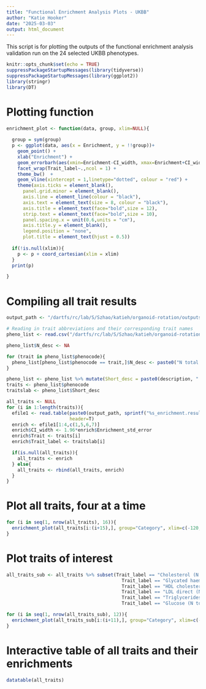 ```yaml
---
title: "Functional Enrichment Analysis Plots - UKBB"
author: "Katie Hooker"
date: "2025-03-03"
output: html_document
---
```



This script is for plotting the outputs of the functional enrichment analysis validation run on the 24 selected UKBB phenotypes.

```r
knitr::opts_chunk$set(echo = TRUE)
suppressPackageStartupMessages(library(tidyverse))
suppressPackageStartupMessages(library(ggplot2))
library(stringr)
library(DT)

```

# Plotting function
```r
enrichment_plot <- function(data, group, xlim=NULL){
  
  group = sym(group)
  p <- ggplot(data, aes(x = Enrichment, y = !!group))+
    geom_point() +
    xlab("Enrichment") +
    geom_errorbarh(aes(xmin=Enrichment-CI_width, xmax=Enrichment+CI_width), height=.2) +
    facet_wrap(Trait_label~.,ncol = 1) +
    theme_bw()  +
    geom_vline(xintercept = 1,linetype="dotted", colour = "red") +
    theme(axis.ticks = element_blank(),
      panel.grid.minor = element_blank(),
      axis.line = element_line(colour = "black"),
      axis.text = element_text(size = 8, colour = "black"),
      axis.title = element_text(face="bold",size = 12),
      strip.text = element_text(face="bold",size = 10),
      panel.spacing.x = unit(0.6,units = "cm"),
      axis.title.y = element_blank(),
      legend.position = "none",
      plot.title = element_text(hjust = 0.5))
  
  if(!is.null(xlim)){
    p <- p + coord_cartesian(xlim = xlim)
  }
  print(p)

}
```

# Compiling all trait results
```r
output_path <- "/dartfs/rc/lab/S/Szhao/katieh/organoid-rotation/outputs/UKBB/results/"

# Reading in trait abbreviations and their corresponding trait names
pheno_list <- read.csv("/dartfs/rc/lab/S/Szhao/katieh/organoid-rotation/data/UKBB_pheno_list_validation.csv")

pheno_list$N_desc <- NA

for (trait in pheno_list$phenocode){
  pheno_list[pheno_list$phenocode == trait,]$N_desc <- paste0("N total = ", pheno_list[pheno_list$phenocode == trait,]$n_cases_full_cohort_both_sexes)
}

pheno_list <- pheno_list %>% mutate(Short_desc = paste0(description, " (", N_desc, ")"))
traits <- pheno_list$phenocode
traitslab <- pheno_list$Short_desc

all_traits <- NULL 
for (i in 1:length(traits)){
  efile1 <- read.table(paste0(output_path, sprintf("%s_enrichment.results", traits[i])),
                       header=T)
  enrich <- efile1[1:4,c(1,5,6,7)]
  enrich$CI_width <- 1.96*enrich$Enrichment_std_error
  enrich$Trait <- traits[i]
  enrich$Trait_label <- traitslab[i]

  if(is.null(all_traits)){
    all_traits <- enrich
  } else{
    all_traits <- rbind(all_traits, enrich)
  }
}
```

# Plot all traits, four at a time
```r
for (i in seq(1, nrow(all_traits), 16)){
  enrichment_plot(all_traits[i:(i+15),], group="Category", xlim=c(-120,120))
}
```

# Plot traits of interest
```r
all_traits_sub <- all_traits %>% subset(Trait_label == "Cholesterol (N total = 420607)" |
                                          Trait_label == "Glycated haemoglobin (HbA1c) (N total = 419434)" |
                                          Trait_label == "HDL cholesterol (N total = 385023)" |
                                          Trait_label == "LDL direct (N total = 419831)"  |
                                          Trait_label == "Triglycerides (N total = 420271)" |
                                          Trait_label == "Glucose (N total = 384760)")

for (i in seq(1, nrow(all_traits_sub), 12)){
  enrichment_plot(all_traits_sub[i:(i+11),], group="Category", xlim=c(-120,120))
}
```

# Interactive table of all traits and their enrichments
```r
datatable(all_traits)
```






